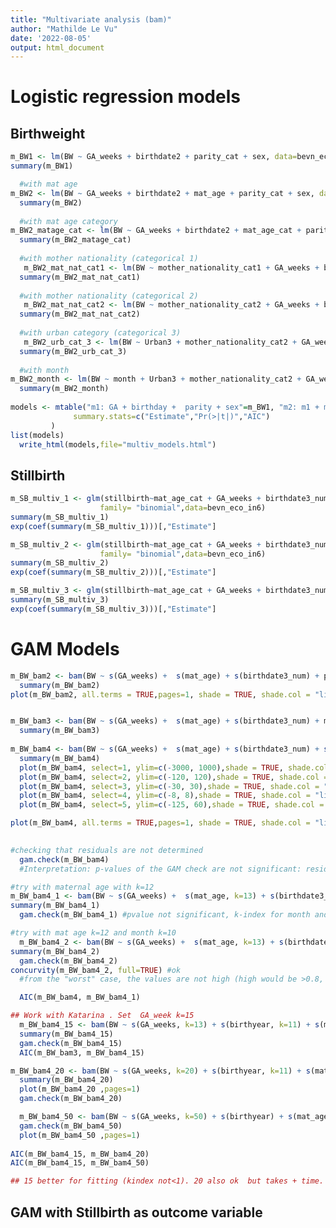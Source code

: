 ```yaml
---
title: "Multivariate analysis (bam)"
author: "Mathilde Le Vu"
date: '2022-08-05'
output: html_document
---
```


# Logistic regression models

## Birthweight
```r
m_BW1 <- lm(BW ~ GA_weeks + birthdate2 + parity_cat + sex, data=bevn_eco_in7)
summary(m_BW1)

  #with mat age 
m_BW2 <- lm(BW ~ GA_weeks + birthdate2 + mat_age + parity_cat + sex, data=bevn_eco_in7)
  summary(m_BW2)
 
  #with mat age category
m_BW2_matage_cat <- lm(BW ~ GA_weeks + birthdate2 + mat_age_cat + parity_cat + sex, data=bevn_eco_in7)
  summary(m_BW2_matage_cat)
  
  #with mother nationality (categorical 1)
   m_BW2_mat_nat_cat1 <- lm(BW ~ mother_nationality_cat1 + GA_weeks + birthdate2 + mat_age_cat + parity_cat + sex, data=bevn_eco_in7)
  summary(m_BW2_mat_nat_cat1)
  
  #with mother nationality (categorical 2)
   m_BW2_mat_nat_cat2 <- lm(BW ~ mother_nationality_cat2 + GA_weeks + birthdate2 +  mat_age_cat + parity_cat + sex, data=bevn_eco_in7)
  summary(m_BW2_mat_nat_cat2)
  
  #with urban category (categorical 3)
   m_BW2_urb_cat_3 <- lm(BW ~ Urban3 + mother_nationality_cat2 + GA_weeks + birthdate2 +  mat_age_cat + parity_cat + sex, data=bevn_eco_in7)
  summary(m_BW2_urb_cat_3)  
  
  #with month
m_BW2_month <- lm(BW ~ month + Urban3 + mother_nationality_cat2 + GA_weeks + birthdate2 +  mat_age_cat + parity_cat + sex, data=bevn_eco_in7)
  summary(m_BW2_month)
  
models <- mtable("m1: GA + birthday +  parity + sex"=m_BW1, "m2: m1 + mat.age cont."=m_BW2, "m3: m1 + mat.age.categ"=m_BW2_matage_cat, "m4: m3 + mother nationality_cat1"= m_BW2_mat_nat_cat1 , "m5: m3 + mother nationality_cat2"= m_BW2_mat_nat_cat2, "m6: m5+ Urban"=m_BW2_urb_cat_3, coef.style="ci.horizontal",
              summary.stats=c("Estimate","Pr(>|t|)","AIC")
         )
list(models)
  write_html(models,file="multiv_models.html")
```

## Stillbirth
```r
m_SB_multiv_1 <- glm(stillbirth~mat_age_cat + GA_weeks + birthdate3_num + mother_nationality_cat1, 
                    family= "binomial",data=bevn_eco_in6)
summary(m_SB_multiv_1) 
exp(coef(summary(m_SB_multiv_1)))[,"Estimate"]

m_SB_multiv_2 <- glm(stillbirth~mat_age_cat + GA_weeks + birthdate3_num + mother_nationality_cat2, 
                    family= "binomial",data=bevn_eco_in6)
summary(m_SB_multiv_2) 
exp(coef(summary(m_SB_multiv_2)))[,"Estimate"]

m_SB_multiv_3 <- glm(stillbirth~mat_age_cat + GA_weeks + birthdate3_num + mother_nationality_cat2 + Urban3,  family= "binomial",data=bevn_eco_in6)
summary(m_SB_multiv_3) 
exp(coef(summary(m_SB_multiv_3)))[,"Estimate"]
```


# GAM  Models

```r
m_BW_bam2 <- bam(BW ~ s(GA_weeks) +  s(mat_age) + s(birthdate3_num) + parity_cat + sex + Urban3 + mother_nationality_cat1, data=bevn_eco_in7)
  summary(m_BW_bam2)
plot(m_BW_bam2, all.terms = TRUE,pages=1, shade = TRUE, shade.col = "lightblue")


m_BW_bam3 <- bam(BW ~ s(GA_weeks) +  s(mat_age) + s(birthdate3_num) + month + parity_cat + sex + Urban3 + mother_nationality_cat1, data=bevn_eco_in7)
  summary(m_BW_bam3)
  
m_BW_bam4 <- bam(BW ~ s(GA_weeks) +  s(mat_age) + s(birthdate3_num) + s(month) + s(mean_ssep2) + parity_cat + sex + Urban3 + mother_nationality_cat1 + Language, data=bevn_eco_in7)
  summary(m_BW_bam4)
  plot(m_BW_bam4, select=1, ylim=c(-3000, 1000),shade = TRUE, shade.col = "lightblue")
  plot(m_BW_bam4, select=2, ylim=c(-120, 120),shade = TRUE, shade.col = "lightblue")
  plot(m_BW_bam4, select=3, ylim=c(-30, 30),shade = TRUE, shade.col = "lightblue")
  plot(m_BW_bam4, select=4, ylim=c(-8, 8),shade = TRUE, shade.col = "lightblue")
  plot(m_BW_bam4, select=5, ylim=c(-125, 60),shade = TRUE, shade.col = "lightblue")

plot(m_BW_bam4, all.terms = TRUE,pages=1, shade = TRUE, shade.col = "lightblue")
 

#checking that residuals are not determined
  gam.check(m_BW_bam4)
  #Interpretation: p-values of the GAM check are not significant: residuals are randomly distributed. But k-index is <1 for mat age and month

#try with maternal age with k=12
m_BW_bam4_1 <- bam(BW ~ s(GA_weeks) +  s(mat_age, k=13) + s(birthdate3_num) + s(month) + parity_cat + sex + Urban3 + mother_nationality_cat1, data=bevn_eco_in7)
summary(m_BW_bam4_1)
  gam.check(m_BW_bam4_1) #pvalue not significant, k-index for month and birthdate is < 1.

#try with mat age k=12 and month k=10
  m_BW_bam4_2 <- bam(BW ~ s(GA_weeks) +  s(mat_age, k=13) + s(birthdate3_num) + s(month, k=11) + parity_cat + sex + Urban3 + mother_nationality_cat1, data=bevn_eco_in7)
summary(m_BW_bam4_2)
  gam.check(m_BW_bam4_2) 
concurvity(m_BW_bam4_2, full=TRUE) #ok
  #from the "worst" case, the values are not high (high would be >0.8, usually)

  AIC(m_BW_bam4, m_BW_bam4_1)
```


```r
## Work with Katarina . Set  GA_week k=15
  m_BW_bam4_15 <- bam(BW ~ s(GA_weeks, k=13) + s(birthyear, k=11) + s(mat_age) + parity + sex, data=bevn_eco_in7)
  summary(m_BW_bam4_15)
  gam.check(m_BW_bam4_15)
  AIC(m_BW_bam3, m_BW_bam4_15)

m_BW_bam4_20 <- bam(BW ~ s(GA_weeks, k=20) + s(birthyear, k=11) + s(mat_age) + parity + sex, data=bevn_eco_in7)
  summary(m_BW_bam4_20)
  plot(m_BW_bam4_20 ,pages=1)
  gam.check(m_BW_bam4_20)

  m_BW_bam4_50 <- bam(BW ~ s(GA_weeks, k=50) + s(birthyear) + s(mat_age) + parity + sex, data=bevn_eco_in7)
  gam.check(m_BW_bam4_50)
  plot(m_BW_bam4_50 ,pages=1)
  
AIC(m_BW_bam4_15, m_BW_bam4_20)
AIC(m_BW_bam4_15, m_BW_bam4_50)

## 15 better for fitting (kindex not<1). 20 also ok  but takes + time.
```
## GAM with Stillbirth as outcome variable

```r

```

